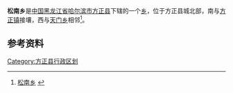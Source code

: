 {{中国乡级行政区
| 行政区全称 = 松南乡
| 上级行政区 = [[黑龙江省|黑龙江省]][[哈尔滨市|哈尔滨市]][[方正县|方正县]]
| 行政区类别 = [[乡|乡]]
| LowerDivisions = 13个村
| 行政区划代码 = 230124201
| 总面积 = 93.15平方公里
| 户籍人口 = 14358人
| 常住人口 = 
| 行政区划 = 
| 官方网站 =
| 邮政编码 =150000
| 毗邻行政区 =
}}

'''松南乡'''是[[中国|中国]][[黑龙江省|黑龙江省]][[哈尔滨市|哈尔滨市]][[方正县|方正县]]下辖的一个[[乡|乡]]，位于方正县城北部，南与[[方正镇|方正镇]]接壤，西与[[天门乡_(方正县)|天门乡]]相邻<ref>[http://www.chinaquhua.cn/heilongjiang/ 松南乡] {{webarchive|url=https://web.archive.org/web/20110822123644/http://www.chinaquhua.cn/heilongjiang/ |date=2011-08-22 }}</ref>。

==参考资料==
{{reflist}}

{{方正县行政区划}}

[[Category:方正县行政区划|Category:方正县行政区划]]